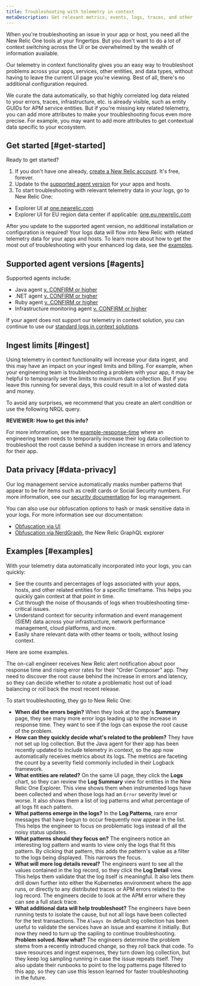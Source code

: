 ```yaml
---
title: Troubleshooting with telemetry in context
metaDescription: Get relevant metrics, events, logs, traces, and other telemetry data within the context of your app or host, without additional configuration or context switching in the New Relic One UI.
---
```


When you're troubleshooting an issue in your app or host, you need all the New Relic One tools at your fingertips. But you don't want to do a lot of context switching across the UI or be overwhelmed by the wealth of information available.

Our telemetry in context functionality gives you an easy way to troubleshoot problems across your apps, services, other entities, and data types, without having to leave the current UI page you're viewing. Best of all, there's no additional configuration required.

We curate the data automatically, so that highly correlated log data related to your errors, traces, infrastructure, etc. is already visible, such as entity GUIDs for APM service entities. But if you're missing key related telemetry, you can add more attributes to make your troubleshooting focus even more precise. For example, you may want to add more attributes to get contextual data specific to your ecosystem.

## Get started [#get-started]

Ready to get started?

1. If you don't have one already, [create a New Relic account](https://newrelic.com/signup). It's free, forever.
2. Update to the [supported agent version](#agents) for your apps and hosts.
3. To start troubleshooting with relevant telemetry data in your logs, go to New Relic One:

* Explorer UI at [one.newrelic.com](https://one.newrelic.com)
* Explorer UI for EU region data center if applicable: [one.eu.newrelic.com](https://one.eu.newrelic.com)

After you update to the supported agent version, no additional installation or configuration is required! Your logs data will flow into New Relic with related telemetry data for your apps and hosts. To learn more about how to get the most out of troubleshooting with your enhanced log data, see the [examples](#examples).

## Supported agent versions [#agents]

Supported agents include:

* Java agent [v. CONFIRM or higher](/docs/release-notes/agent-release-notes/java-release-notes)
* .NET agent [v. CONFIRM or higher](/docs/release-notes/agent-release-notes/net-release-notes)
* Ruby agent [v. CONFIRM or higher](/docs/release-notes/agent-release-notes/ruby-release-notes)
* Infrastructure monitoring agent [v. CONFIRM or higher](/docs/release-notes/infrastructure-release-notes/infrastructure-agent-release-notes)

If your agent does not support our telemetry in context solution, you can continue to use our [standard logs in context solutions](/docs/logs/logs-context/logs-in-context).

## Ingest limits [#ingest]

Using telemetry in context functionality will increase your data ingest, and this may have an impact on your ingest limits and billing. For example, when your engineering team is troubleshooting a problem with your app, it may be helpful to temporarily set the limits to maximum data collection. But if you leave this running for several days, this could result in a lot of wasted data and money.

To avoid any surprises, we recommend that you create an alert condition or use the following NRQL query.

**REVIEWER: How to get this info?**

For more information, see the [example-response-time](#example) where an engineering team needs to temporarily increase their log data collection to troubleshoot the root cause behind a sudden increase in errors and latency for their app.

## Data privacy [#data-privacy]

Our log management service automatically masks number patterns that appear to be for items such as credit cards or Social Security numbers. For more information, see our [security documentation](/docs/logs/get-started/new-relics-log-management-security-privacy) for log management.

You can also use our obfuscation options to hash or mask sensitive data in your logs. For more information see our documentation:

* [Obfuscation via UI](/docs/logs/ui-data/obfuscation-ui)
* [Obfuscation via NerdGraph](/docs/apis/nerdgraph/examples/nerdgraph-log-data-obfuscation), the New Relic GraphQL explorer

## Examples [#examples]

With your telemetry data automatically incorporated into your logs, you can quickly:

* See the counts and percentages of logs associated with your apps, hosts, and other related entities for a specific timeframe. This helps you quickly gain context at that point in time. 
* Cut through the noise of thousands of logs when troubleshooting time-critical issues.
* Understand context for security information and event management (SIEM) data across your infrastructure, network performance management, cloud platforms, and more.
* Easily share relevant data with other teams or tools, without losing context.

Here are some examples.

<CollapserGroup>
  <Collapser
    id="example-response-time"
    title="Example: Troubleshooting poor response time and rising error rates"
  >

  The on-call engineer receives New Relic alert notification about poor response time and rising error rates for their "Order Composer" app. They need to discover the root cause behind the increase in errors and latency, so they can decide whether to rotate a problematic host out of load balancing or roll back the most recent release.

  To start troubleshooting, they go to New Relic One:
  
  * **When did the errors begin?** When they look at the app's **Summary** page, they see many more error logs leading up to the increase in response time. They want to see if the logs can expose the root cause of the problem.
  * **How can they quickly decide what's related to the problem?** They have not set up log collection. But the Java agent for their app has been recently updated to include telemetry in context, so the app now automatically receives metrics about its logs. The metrics are faceting the count by a severity field commonly included in their Logback framework.
  * **What entities are related?** On the same UI page, they click the **Logs** chart, so they can review the **Log Summary** view for entities in the New Relic One Explorer. This view shows them when instrumented logs have been collected and when those logs had an `Error` severity level or worse. It also shows them a list of log patterns and what percentage of all logs fit each pattern.
  * **What patterns emerge in the logs?** In the **Log Patterns**, rare error messages that have begun to occur frequently now appear in the list. This helps the engineer to focus on problematic logs instead of all the noisy status updates.
  * **What patterns should they focus on?** The engineers notice an interesting log pattern and wants to view only the logs that fit this pattern. By clicking that pattern, this adds the pattern's value as a filter to the logs being displayed. This narrows the focus.
  * **What will more log details reveal?** The engineers want to see all the values contained in the log record, so they click the **Log Detail** view. This helps them validate that the log itself is meaningful. It also lets them drill down further into either the Kubernetes environment where the app runs, or directly to any distributed traces or APM errors related to the log record. The engineers decide to look at the APM error where they can see a full stack trace.
  * **What additional data will help troubleshoot?** The engineers have been running tests to isolate the cause, but not all logs have been collected for the test transactions. The `Always On` default log collection has been useful to validate the services have an issue and examine it initially. But now they need to turn up the sapling to continue troubleshooting.
  **Problem solved. Now what?** The engineers determine the problem stems from a recently introduced change, so they roll back that code. To save resources and ingest expenses, they turn down log collection, but they keep log sampling running in case the issue repeats itself. They also update their runbooks to point to the log patterns page filtered to this app, so they can use this lesson learned for faster troubleshooting in the future.

</Collapser>

</CollapserGroup>
